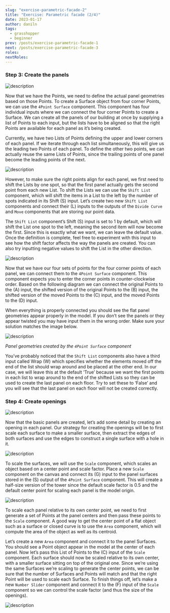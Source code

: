 ```yaml
---
slug: "exercise-parametric-facade-2"
title: "Exercise: Parametric facade (2/4)"
date: 2023-01-17
author: daniln
tags:
  - grasshopper
  - beginner
prev: /posts/exercise-parametric-facade-1
next: /posts/exercise-parametric-facade-3
roles:
nextRoles:
---
```


### Step 3: Create the panels

![description](/images/4-6-9.png#img-left)

Now that we have the Points, we need to define the actual panel geometries based on those Points. To create a Surface object from four corner Points, we can use the `4Point Surface` component. This component has four individual inputs where we can connect the four corner Points to create a Surface. We can create all the panels of our building at once by supplying a list of Points to each input, but the lists have to be aligned so that the right Points are available for each panel as it’s being created.

Currently, we have two Lists of Points defining the upper and lower corners of each panel. If we iterate through each list simultaneously, this will give us the leading two Points of each panel. To define the other two points, we can actually reuse the same Lists of Points, since the trailing points of one panel become the leading points of the next.

![description](/images/4-6-10.png#img-left)

However, to make sure the right points align for each panel, we first need to shift the Lists by one spot, so that the first panel actually gets the second point from each new List. To shift the Lists we can use the `Shift List` component, which will shift the items in a List to the left by the number of spots indicated in its Shift (S) input. Let’s create two new `Shift List` components and connect their (L) inputs to the outputs of the `Divide Curve` and `Move` components that are storing our point data.

The `Shift List` component’s Shift (S) input is set to 1 by default, which will shift the List one spot to the left, meaning the second item will now become the first. Since this is exactly what we want, we can leave the default value. Once the definition is complete, feel free to experiment with this input to see how the shift factor affects the way the panels are created. You can also try inputting negative values to shift the List in the other direction.

![description](/images/4-6-11.png#img-left)

Now that we have our four sets of points for the four corner points of each panel, we can connect them to the `4Point Surface` component. This component expects you to enter the corner points in counter-clockwise order. Based on the following diagram we can connect the original Points to the (A) input, the shifted version of the original Points to the (B) input, the shifted version of the moved Points to the (C) input, and the moved Points to the (D) input.

When everything is properly connected you should see the flat panel geometries appear properly in the model. If you don’t see the panels or they appear twisted you may have input them in the wrong order. Make sure your solution matches the image below.

![description](/images/4-6-12.png)

_Panel geometries created by the `4Point Surface` component_

You’ve probably noticed that the `Shift List` components also have a third input called Wrap (W) which specifies whether the elements moved off the end of the list should wrap around and be placed at the other end. In our case, we will leave this at the default ‘True’ because we want the first points in each list to wrap around to the end of the shifted Lists so they can be used to create the last panel on each floor. Try to set these to ‘False’ and you will see that the last panel on each floor will not be created correctly.

### Step 4: Create openings

![description](/images/4-6-13.png#img-left)

Now that the basic panels are created, let’s add some detail by creating an opening in each panel. Our strategy for creating the openings will be to first scale each surface to make a smaller surface, then extract the edges of both surfaces and use the edges to construct a single surface with a hole in it.

![description](/images/4-6-14.png#img-left)

To scale the surfaces, we will use the `Scale` component, which scales an object based on a center point and scale factor. Place a new `Scale` component on the canvas and connect its (G) input to the panel surfaces stored in the (S) output of the `4Point Surface` component. This will create a half-size version of the tower since the default scale factor is 0.5 and the default center point for scaling each panel is the model origin.

![description](/images/4-6-15.png#img-left)

To scale each panel relative to its own center point, we need to first generate a set of Points at the panel centers and then pass these points to the `Scale` component. A good way to get the center point of a flat object such as a surface or closed curve is to use the `Area` component, which will compute the area of the object as well as its centroid.

Let’s create a new `Area` component and connect it to the panel Surfaces. You should see a Point object appear in the model at the center of each panel. Now let’s pass this List of Points to the (C) input of the `Scale` component. Each surface should now be scaled relative to its own center, with a smaller surface sitting on top of the original one. Since we’re using the same Surfaces we’re scaling to generate the center points, we can be sure that the number of Surfaces and Points will match and that the right Point will be used to scale each Surface. To finish things off, let’s make a new `Number Slider` component and connect it to the (F) input of the `Scale` component so we can control the scale factor (and thus the size of the openings).

![description](/images/4-6-16.gif)